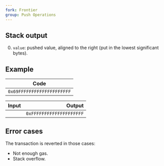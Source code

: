 ```yaml
---
fork: Frontier
group: Push Operations
---
```


## Stack output

0. `value`: pushed value, aligned to the right (put in the lowest significant bytes).

## Example

| Code |
|------|
| `0x69FFFFFFFFFFFFFFFFFFFF` |

| Input | Output |
|------:|-------:|
| | `0xFFFFFFFFFFFFFFFFFFFF` |

## Error cases

The transaction is reverted in those cases:
- Not enough gas.
- Stack overflow.
